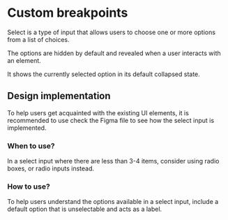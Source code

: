
<Meta title="Getting Started/Development guide/Custom breakpoints" />

# Custom breakpoints

Select is a type of input that allows users to choose one or more options from a list of choices.

The options are hidden by default and revealed when a user interacts with an element.

It shows the currently selected option in its default collapsed state.

## Design implementation

To help users get acquainted with the existing UI elements, it is recommended to use check the Figma file to see how the select input is implemented.

### When to use?

In a select input where there are less than 3-4 items, consider using radio boxes, or radio inputs instead.

### How to use?

To help users understand the options available in a select input, include a default option that is unselectable and acts as a label.
